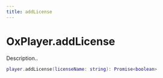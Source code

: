 ```yaml
---
title: addLicense
---
```


# OxPlayer.addLicense

Description..

```lua
player.addLicense(licenseName: string): Promise<boolean>
```
